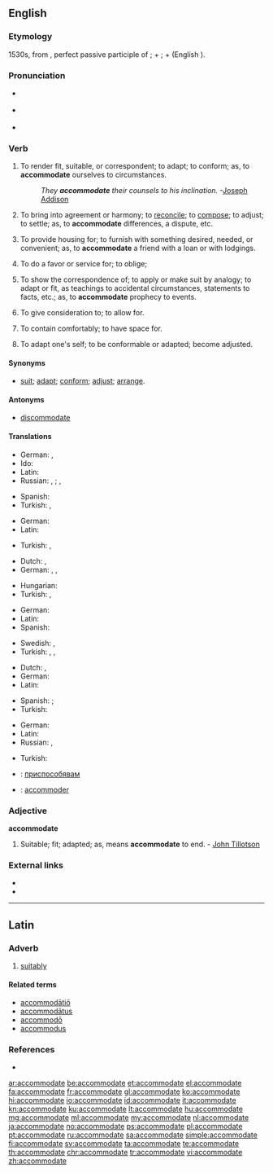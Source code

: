 ==English==

===Etymology===
1530s, from {{etyl|la|en}} {{term|accommodatus|accomodātus|lang=la}}, perfect passive participle of {{term|accommodo|accomodō|lang=la}}; {{term|ad|lang=la}} + {{term/t|la|commodō||make fit, help}}; {{term|com|lang=la}} + {{term|modus||measure, proportion|lang=la}} (English {{term|mode|lang=en}}).

===Pronunciation===
* {{a|UK}} {{IPA|/əˈkɒməˌdeɪt/|[əˈkʰɒməˌdeɪt]}}
* {{a|US}} {{IPA|/əˈkɑməˌdeɪt/|[əˈkʰɑməˌdeɪt]}}
* {{audio|en-us-accommodate.ogg|Audio (US)|lang=en}}

===Verb===
{{en-verb|accommodat|ing}}

# {{context|transitive|often|reflexive|lang=en}} To render fit, suitable, or correspondent; to adapt; to conform; as, to '''accommodate''' ourselves to circumstances.
#: ''They '''accommodate''' their counsels to his inclination.''  -[[w:Joseph Addison|Joseph Addison]]
# {{context|transitive|lang=en}} To bring into agreement or harmony; to [[reconcile]]; to [[compose]]; to adjust; to settle; as, to '''accommodate''' differences, a dispute, etc.
# {{context|transitive|lang=en}} To provide housing for; to furnish with something desired, needed, or convenient; as, to '''accommodate''' a friend with a loan or with lodgings.
# {{context|transitive|lang=en}} To do a favor or service for; to oblige;
# {{context|transitive|lang=en}} To show the correspondence of; to apply or make suit by analogy; to adapt or fit, as teachings to accidental circumstances, statements to facts, etc.; as, to '''accommodate''' prophecy to events.
# {{context|transitive|lang=en}} To give consideration to; to allow for.
# {{context|transitive|lang=en}} To contain comfortably; to have space for.
# {{context|intransitive|rare|lang=en}} To adapt one's self; to be conformable or adapted; become adjusted.

====Synonyms====
* [[suit]]; [[adapt]]; [[conform]]; [[adjust]]; [[arrange]].

====Antonyms====
* {{qualifier|obsolete}} [[discommodate]]

====Translations====
{{trans-top|to render fit or suitable}}
* German: {{t+|de|machen}}, {{t|de|endigen}}
* Ido: {{t+|io|aptigar}}
* Latin: {{t|la|excipio}}
* Russian: {{t+|ru|приспосабливать|sc=Cyrl|tr=prisposáblivat'}} {{impf}}, {{t+|ru|приспособить|sc=Cyrl|tr=prisposóbit'}} {{pf.}}; {{t+|ru|подгонять|sc=Cyrl|tr=podgonját'}} {{impf}}, {{t+|ru|подогнать|sc=Cyrl|tr=podognát'}} {{pf.}}
{{trans-mid}}
* Spanish: {{t+|es|acomodar}}
* Turkish: {{t|tr|uyum sağlamak}}, {{t+|tr|düzenlemek}}
{{trans-bottom}}

{{trans-top|to bring into agreement}}
* German: {{t|de|in Übereinstimmung bringen}}
* Latin: {{t|la|excipio}}
{{trans-mid}}
* Turkish: {{qualifier|law}} {{l/tr|birbirine}} {{l/tr|uygun}} {{t+|tr|kılmak}}, {{t+|tr|uydurmak}}
{{trans-bottom}}

{{trans-top|to provide housing for}}
* Dutch: {{t+|nl|onderbrengen}}, {{t+|nl|herbergen}}
* German: {{t+|de|unterbringen}}, {{t+|de|beherbergen}}, {{t|de|einquartieren}}
{{trans-mid}}
* Hungarian: {{t+|hu|befogad}}
* Turkish: {{l/tr|kalacak}} {{l/tr|yer}} {{t+|tr|sağlamak}}, {{l/tr|kalacak}} {{l/tr|yer}} {{t+|tr|vermek}}
{{trans-bottom}}

{{trans-top|to furnish with something desired}}
* German: {{t+|de|einrichten}}
* Latin: {{t|la|excipio}}
* Spanish: {{t+|es|satisfacer}}
{{trans-mid}}
* Swedish: {{t+|sv|förse}}, {{t+|sv|tillgodose}}
* Turkish: {{t+|tr|düzenlemek}}, {{t+|tr|tanzim etmek}}, {{t+|tr|yerleştirmek}}
{{trans-bottom}}

{{trans-top|to adapt to fit}}
* Dutch: {{t+|nl|aanpassen}}, {{t|nl|accommoderen}}
* German: {{t+|de|anpassen}}
* Latin: {{t|la|excipio}}
{{trans-mid}}
* Spanish: {{t+|es|acomodar}}; {{t+|es|adaptar}}
* Turkish: {{t+|tr|uydurmak}}
{{trans-bottom}}

{{trans-top|to adapt one's self}}
* German: {{t+|de|anpassen}}
* Latin: {{t|la|excipio}}
* Russian: {{t+|ru|приспосабливаться|impf|sc=Cyrl|tr=prisposáblivat'sja}}, {{t+|ru|приспособиться|pf|sc=Cyrl|tr=prisposóbit'sja}}
{{trans-mid}}
* Turkish: {{t+|tr|alışmak}}
{{trans-bottom}}

{{checktrans-top}}
* {{ttbc|bg}}: [[приспособявам]]
* {{ttbc|fr}}: [[accommoder]]
{{trans-mid}}
{{trans-bottom}}

===Adjective===
'''accommodate'''

# {{context|archaic|lang=en}} Suitable; fit; adapted; as, means '''accommodate''' to end.  - [[w:John Tillotson|John Tillotson]]

===External links===
* {{R:OneLook}}
* {{R:Webster 1913}}
{{Webster 1913}}

----

==Latin==

===Adverb===
{{la-adv|accommodat|accommodāt|e}}

# [[suitably]]

====Related terms====
* [[accommodatio|accommodātiō]]
* [[accommodatus|accommodātus]]
* [[accommodo|accommodō]]
* [[accommodus]]

===References===
* {{R:L&S}}

[[ar:accommodate]]
[[be:accommodate]]
[[et:accommodate]]
[[el:accommodate]]
[[fa:accommodate]]
[[fr:accommodate]]
[[gl:accommodate]]
[[ko:accommodate]]
[[hi:accommodate]]
[[io:accommodate]]
[[id:accommodate]]
[[it:accommodate]]
[[kn:accommodate]]
[[ku:accommodate]]
[[lt:accommodate]]
[[hu:accommodate]]
[[mg:accommodate]]
[[ml:accommodate]]
[[my:accommodate]]
[[nl:accommodate]]
[[ja:accommodate]]
[[no:accommodate]]
[[ps:accommodate]]
[[pl:accommodate]]
[[pt:accommodate]]
[[ru:accommodate]]
[[sa:accommodate]]
[[simple:accommodate]]
[[fi:accommodate]]
[[sv:accommodate]]
[[ta:accommodate]]
[[te:accommodate]]
[[th:accommodate]]
[[chr:accommodate]]
[[tr:accommodate]]
[[vi:accommodate]]
[[zh:accommodate]]